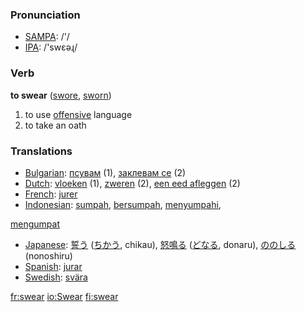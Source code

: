 === Pronunciation ===
*[[w:SAMPA|SAMPA]]: /'/
*[[w:IPA|IPA]]: /'swεəɻ/

=== Verb ===

'''to swear''' ([[swore]], [[sworn]])

# to use [[offensive]] language
# to take an oath

=== Translations ===
*[[Bulgarian]]: [[псувам]] (1), [[заклевам се]] (2)
*[[Dutch]]: [[vloeken]] (1), [[zweren]] (2), [[een eed afleggen]] (2)
*[[French]]: [[jurer]]
*[[Indonesian]]: [[sumpah]], [[sumpah|bersumpah]], [[sumpah|menyumpahi]], 
[[umpat|mengumpat]]
*[[Japanese]]: [[誓う]] ([[ちかう]], chikau), [[怒鳴る]] ([[どなる]], donaru), [[ののしる]] (nonoshiru)
*[[Spanish]]: [[jurar]]
*[[Swedish]]: [[svära]]

[[fr:swear]]
[[io:Swear]]
[[fi:swear]]
